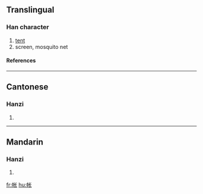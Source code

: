 {{see|帳}}

==Translingual==
===Han character===
{{Han char|rn=50|rad=巾|as=04|sn=7|four=|canj=中月心人 (LBPO)}}
# [[tent]]
# screen, mosquito net
====References====
{{Han ref|kx=0329.291|hdz=10731.140|uh=5E10|ud=24080}}
----
==Cantonese==
===Hanzi===
{{yue-hanzi|jyut=|y=jeung3}}
# {{defn|Cantonese}}
----
==Mandarin==
===Hanzi===
{{cmn-hanzi|tra=帳|pin=[[zhàng]] (zhang4)|wg=chang<sup>4</sup>}}
# {{defn|Mandarin}}

[[fr:帐]]
[[hu:帐]]